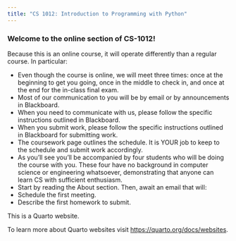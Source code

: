 ```yaml
---
title: "CS 1012: Introduction to Programming with Python"
---
```


<!-- :::{.column-margin} -->
### Welcome to the online section of CS-1012!

Because this is an online course, it will operate differently than a regular course. In particular:

- Even though the course is online, we will meet three times: once at the beginning to get you going, once in the middle to check in, and once at the end for the in-class final exam.
- Most of our communication to you will be by email or by announcements in Blackboard.
- When you need to communicate with us, please follow the specific instructions outlined in Blackboard.
- When you submit work, please follow the specific instructions outlined in Blackboard for submitting work.
- The coursework page outlines the schedule. It is YOUR job to keep to the schedule and submit work accordingly.
- As you'll see you'll be accompanied by four students who will be doing the course with you. These four have no background in computer science or engineering whatsoever, demonstrating that anyone can learn CS with sufficient enthusiasm.
- Start by reading the About section. Then, await an email that will:
- Schedule the first meeting.
- Describe the first homework to submit.
<!-- ::: -->


This is a Quarto website.

To learn more about Quarto websites visit <https://quarto.org/docs/websites>.

